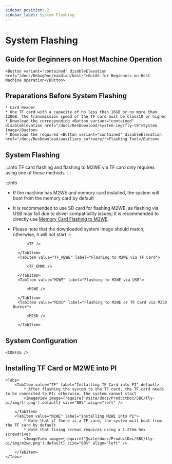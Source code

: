 ```yaml
---
sidebar_position: 2
sidebar_label: System Flashing
---
```







# System Flashing

## Guide for Beginners on Host Machine Operation

    <Button variant="contained" disableElevation href="/docs/DebugDoc/baodian/host/">Guide for Beginners on Host Machine Operation</Button>

## Preparations Before System Flashing

    * Card Reader
    * One TF card with a capacity of no less than 16GB or no more than 128GB, the transmission speed of the TF card must be Class10 or higher
    * Download the corresponding <Button variant="contained" disableElevation href="/docs/ResDownload/system-img/fly-c8">System Image</Button>
    * Download the required <Button variant="contained" disableElevation href="/docs/ResDownload/auxiliary_software/">Flashing Tool</Button>

## System Flashing

:::info
TF card flashing and flashing to M2WE via TF card only requires using one of these methods.
:::

:::info
* If the machine has M2WE and memory card installed, the system will boot from the memory card by default
* It is recommended to use SD card for flashing M2WE, as flashing via USB may fail due to driver compatibility issues; it is recommended to directly use [Memory Card Flashing to M2WE](https://mellow-next.klipper.cn/docs/ProductDoc/SBC/fly-pi-v2/fly-os)
* Please note that the downloaded system image should match; otherwise, it will not start
:::

    <Tabs>
        <TabItem value="TF" label="Flashing to TF Card" default>
            
            <TF />
            
        </TabItem>
        <TabItem value="TF_M2WE" label="Flashing to M2WE via TF Card">
            
            <TF_EMMC />

        </TabItem>
        <TabItem value="M2WE" label="Flashing to M2WE via USB">
            
            <M2WE />

        </TabItem>
        <TabItem value="M2SD" label="Flashing to M2WE or TF Card via M2SD Burner">
            
            <M2SD />

        </TabItem>
    </Tabs>


## System Configuration

    <CONFIG />


## Installing TF Card or M2WE into PI

    <Tabs>
        <TabItem value="TF" label="Installing TF Card into PI" default>
            * After flashing the system to the TF card, the TF card needs to be connected to PI; otherwise, the system cannot start
            <ImageView image={require('@site/docs/ProductDoc/SBC/fly-pi/img/tf.png').default} size="80%" align="left" />  

        </TabItem>
        <TabItem value="M2WE" label="Installing M2WE into PI">
            * Note that if there is a TF card, the system will boot from the TF card by default
            * Note that fixing screws requires using a 1.27mm hex screwdriver
            <ImageView image={require('@site/docs/ProductDoc/SBC/fly-pi/img/m2we.png').default} size="80%" align="left" />  

        </TabItem>
    </Tabs>